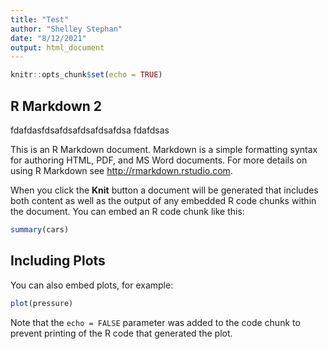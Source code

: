 ```yaml
---
title: "Test"
author: "Shelley Stephan"
date: "8/12/2021"
output: html_document
---
```


```r
knitr::opts_chunk$set(echo = TRUE)
```

## R Markdown 2 
fdafdasfdsafdsafdsafdsafdsa
fdafdsas

This is an R Markdown document. Markdown is a simple formatting syntax for authoring HTML, PDF, and MS Word documents. For more details on using R Markdown see <http://rmarkdown.rstudio.com>.

When you click the **Knit** button a document will be generated that includes both content as well as the output of any embedded R code chunks within the document. You can embed an R code chunk like this:

```r
summary(cars)
```

## Including Plots

You can also embed plots, for example:

```r
plot(pressure)
```

Note that the `echo = FALSE` parameter was added to the code chunk to prevent printing of the R code that generated the plot.
